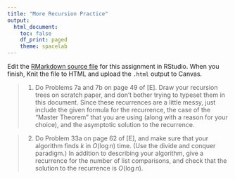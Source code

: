 ```yaml
---
title: "More Recursion Practice"
output:
  html_document:
    toc: false
    df_print: paged
    theme: spacelab
---
```


Edit the [RMarkdown source file](05rectreepractice.Rmd) for this assignment in RStudio. When you finish, Knit the file to HTML and upload the `.html` output to Canvas.

> 1. Do Problems 7a and 7b on page 49 of [E]. Draw your recursion trees on scratch paper, and don't bother trying to typeset them in this document. Since these recurrences are a little messy, just include the given formula for the recurrence, the case of the "Master Theorem" that you are using (along with a reason for your choice), and the asymptotic solution to the recurrence.



> 2. Do Problem 33a on page 62 of [E], and make sure that your algorithm finds $k$ in $O(\log n)$ time. (Use the divide and conquer paradigm.) In addition to describing your algorithm, give a recurrence for the number of list comparisons, and check that the solution to the recurrence is $O(\log n)$.




